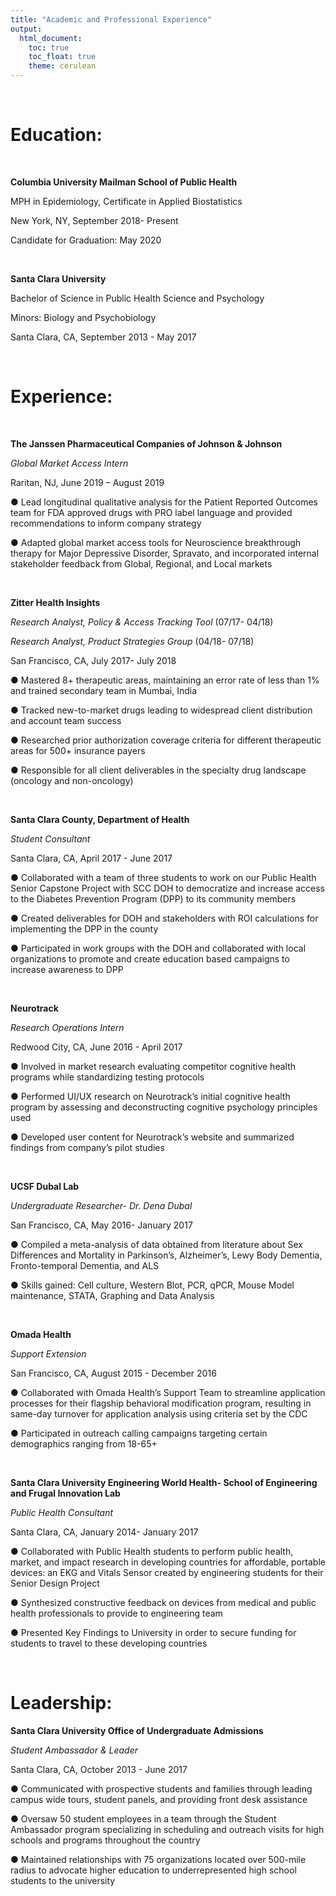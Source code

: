```yaml
---
title: "Academic and Professional Experience"
output: 
  html_document:
    toc: true
    toc_float: true
    theme: cerulean
---
```


$~$

# Education: 

$~$ 

**Columbia University Mailman School of Public Health** 

MPH in Epidemiology, Certificate in Applied Biostatistics 

New York, NY, September 2018- Present 

Candidate for Graduation: May 2020 

$~$

**Santa Clara University**

Bachelor of Science in Public Health Science and Psychology

Minors: Biology and Psychobiology

Santa Clara, CA, September 2013 - May 2017

$~$ 

# Experience: 

$~$ 

**The Janssen Pharmaceutical Companies of Johnson & Johnson**

*Global Market Access Intern*

Raritan, NJ, June 2019 – August 2019 

●	Lead longitudinal qualitative analysis for the Patient Reported Outcomes team for FDA approved drugs with PRO label language and provided recommendations to inform company strategy 

●	Adapted global market access tools for Neuroscience breakthrough therapy for Major Depressive Disorder, Spravato, and incorporated internal stakeholder feedback from Global, Regional, and Local markets

$~$ 

**Zitter Health Insights** 

*Research Analyst, Policy & Access Tracking Tool* (07/17- 04/18)

*Research Analyst, Product Strategies Group* (04/18- 07/18)

San Francisco, CA, July 2017- July 2018

●	Mastered 8+ therapeutic areas, maintaining an error rate of less than 1% and trained secondary team in Mumbai, India

●	Tracked new-to-market drugs leading to widespread client distribution and account team success

●	Researched prior authorization coverage criteria for different therapeutic areas for 500+ insurance payers 

●	Responsible for all client deliverables in the specialty drug landscape (oncology and non-oncology) 

$~$

**Santa Clara County, Department of Health** 

*Student Consultant*

Santa Clara, CA, April 2017 - June 2017 

●	Collaborated with a team of three students to work on our Public Health Senior Capstone Project with SCC DOH to democratize and increase access to the Diabetes Prevention Program (DPP) to its community members 

●	Created deliverables for DOH and stakeholders with ROI calculations for implementing the DPP in the county 

●	Participated in work groups with the DOH and collaborated with local organizations to promote and create education based campaigns to increase awareness to DPP 

$~$

**Neurotrack** 

*Research Operations Intern* 

Redwood City, CA, June 2016 - April 2017 

●	Involved in market research evaluating competitor cognitive health programs while standardizing testing protocols 

●	Performed UI/UX research on Neurotrack’s initial cognitive health program by assessing and deconstructing cognitive psychology principles used 

●	Developed user content for Neurotrack’s website and summarized findings from company’s pilot studies 

$~$ 

**UCSF Dubal Lab** 

*Undergraduate Researcher- Dr. Dena Dubal*

San Francisco, CA, May 2016- January 2017  

●	Compiled a meta-analysis of data obtained from literature about Sex Differences and Mortality in Parkinson’s, Alzheimer’s, Lewy Body Dementia, Fronto-temporal Dementia, and ALS 

●	Skills gained: Cell culture, Western Blot, PCR, qPCR, Mouse Model maintenance, STATA, Graphing and Data Analysis 

$~$ 

**Omada Health** 

*Support Extension* 

San Francisco, CA, August 2015 - December 2016 

●	Collaborated with Omada Health’s Support Team to streamline application processes for their flagship behavioral modification program, resulting in same-day turnover for application analysis using criteria set by the CDC 

●	Participated in outreach calling campaigns targeting certain demographics ranging from 18-65+

$~$ 

**Santa Clara University Engineering World Health- School of Engineering and Frugal Innovation Lab** 

*Public Health Consultant* 

Santa Clara, CA, January 2014- January 2017 

●	Collaborated with Public Health students to perform public health, market, and impact research in developing countries for affordable, portable devices: an EKG and Vitals Sensor created by engineering students for their Senior Design Project 

●	Synthesized constructive feedback on devices from medical and public health professionals to provide to engineering team 

●	Presented Key Findings to University in order to secure funding for students to travel to these developing countries 

$~$ 

# Leadership: 

**Santa Clara University Office of Undergraduate Admissions**

*Student Ambassador & Leader* 

Santa Clara, CA, October 2013 - June 2017 

●	Communicated with prospective students and families through leading campus wide tours, student panels, and providing front desk assistance

●	Oversaw 50 student employees in a team through the Student Ambassador program specializing in scheduling and outreach visits for high schools and programs throughout the country 

●	Maintained relationships with 75 organizations located over 500-mile radius to advocate higher education to underrepresented high school students to the university







